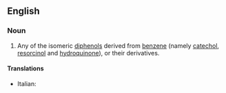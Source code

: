 ==English==

===Noun===
{{wikipedia}}
{{en-noun}}

# {{label|en|organic chemistry}} Any of the isomeric [[diphenol]]s derived from [[benzene]] (namely [[catechol]], [[resorcinol]] and [[hydroquinone]]), or their derivatives.

====Translations====
{{trans-top}}
* Italian: {{t|it|benzendiolo|m}}
{{trans-mid}}
{{trans-bottom}}